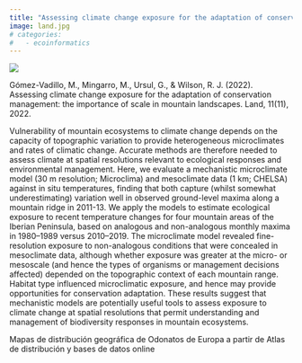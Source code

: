 ```yaml
---
title: "Assessing climate change exposure for the adaptation of conservation management: the importance of scale in mountain landscapes"
image: land.jpg
# categories: 
#   - ecoinformatics
---
```


![](land.jpg)

Gómez-Vadillo, M., Mingarro, M., Ursul, G., & Wilson, R. J. (2022). Assessing climate change exposure for the adaptation of conservation management: the importance of scale in mountain landscapes. Land, 11(11), 2022.

Vulnerability of mountain ecosystems to climate change depends on the capacity of topographic variation to provide heterogeneous microclimates and rates of climatic change. Accurate methods are therefore needed to assess climate at spatial resolutions relevant to ecological responses and environmental management. Here, we evaluate a mechanistic microclimate model (30 m resolution; Microclima) and mesoclimate data (1 km; CHELSA) against in situ temperatures, finding that both capture (whilst somewhat underestimating) variation well in observed ground-level maxima along a mountain ridge in 2011-13. We apply the models to estimate ecological exposure to recent temperature changes for four mountain areas of the Iberian Peninsula, based on analogous and non-analogous monthly maxima in 1980–1989 versus 2010–2019. The microclimate model revealed fine-resolution exposure to non-analogous conditions that were concealed in mesoclimate data, although whether exposure was greater at the micro- or mesoscale (and hence the types of organisms or management decisions affected) depended on the topographic context of each mountain range. Habitat type influenced microclimatic exposure, and hence may provide opportunities for conservation adaptation. These results suggest that mechanistic models are potentially useful tools to assess exposure to climate change at spatial resolutions that permit understanding and management of biodiversity responses in mountain ecosystems.

Mapas de distribución geográfica de Odonatos de Europa a partir de Atlas de distribución y bases de datos online